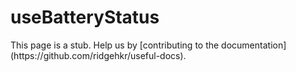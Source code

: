 
# useBatteryStatus

<Callout emoji='⚠️'>
  This page is a stub. Help us by [contributing to the
  documentation](https://github.com/ridgehkr/useful-docs).
</Callout>
